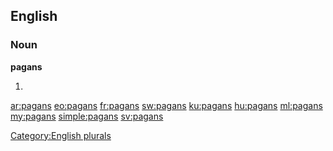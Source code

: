 ==English==

===Noun===
'''pagans'''

# {{plural of|[[pagan]]}}

[[Category:English plurals]]

[[ar:pagans]]
[[eo:pagans]]
[[fr:pagans]]
[[sw:pagans]]
[[ku:pagans]]
[[hu:pagans]]
[[ml:pagans]]
[[my:pagans]]
[[simple:pagans]]
[[sv:pagans]]